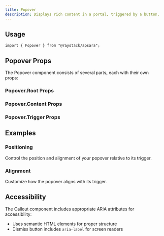 ```yaml
---
title: Popover
description: Displays rich content in a portal, triggered by a button.
---
```



<Demo data={playground} />

## Usage

```tsx
import { Popover } from "@raystack/apsara";
```

## Popover Props

The Popover component consists of several parts, each with their own props:

### Popover.Root Props

<auto-type-table path="./props.ts" name="PopoverRootProps" />

### Popover.Content Props

<auto-type-table path="./props.ts" name="PopoverContentProps" />

### Popover.Trigger Props

<auto-type-table path="./props.ts" name="PopoverTriggerProps" />

## Examples

### Positioning

Control the position and alignment of your popover relative to its trigger.

<Demo data={positionDemo} />

### Alignment

Customize how the popover aligns with its trigger.

<Demo data={alignDemo} />

## Accessibility

The Callout component includes appropriate ARIA attributes for accessibility:

- Uses semantic HTML elements for proper structure
- Dismiss button includes `aria-label` for screen readers
